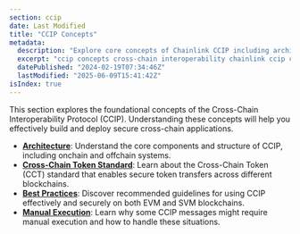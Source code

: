 ```yaml
---
section: ccip
date: Last Modified
title: "CCIP Concepts"
metadata:
  description: "Explore core concepts of Chainlink CCIP including architecture, cross-chain token standards, best practices, and manual execution processes for cross-chain applications."
  excerpt: "ccip concepts cross-chain interoperability chainlink ccip ccip architecture cross-chain messaging token transfers blockchain interoperability decentralized oracle networks ccip best practices manual execution"
  datePublished: "2024-02-19T07:34:46Z"
  lastModified: "2025-06-09T15:41:42Z"
isIndex: true
---
```


This section explores the foundational concepts of the Cross-Chain Interoperability Protocol (CCIP). Understanding these concepts will help you effectively build and deploy secure cross-chain applications.

- **[Architecture](/ccip/concepts/architecture)**: Understand the core components and structure of CCIP, including onchain and offchain systems.
- **[Cross-Chain Token Standard](/ccip/concepts/cross-chain-token)**: Learn about the Cross-Chain Token (CCT) standard that enables secure token transfers across different blockchains.
- **[Best Practices](/ccip/concepts/best-practices)**: Discover recommended guidelines for using CCIP effectively and securely on both EVM and SVM blockchains.
- **[Manual Execution](/ccip/concepts/manual-execution)**: Learn why some CCIP messages might require manual execution and how to handle these situations.
